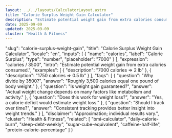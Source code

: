 ```yaml
---
layout: ../../layouts/CalculatorLayout.astro
title: "Calorie Surplus Weight Gain Calculator"
description: "Estimate potential weight gain from extra calories consumed."
date: 2025-09-09
updated: 2025-09-09
cluster: "Health & Fitness"
---
```


  "slug": "calorie-surplus-weight-gain",
  "title": "Calorie Surplus Weight Gain Calculator",
  "locale": "en",
  "inputs": [
    {
      "name": "calories",
      "label": "Calorie Surplus",
      "type": "number",
      "placeholder": "7000"
    }
  ],
  "expression": "calories / 3500",
  "intro": "Estimate potential weight gain from extra calories consumed.",
  "examples": [
    {
      "description": "7000 calories ⇒ 2 lb"
    },
    {
      "description": "1750 calories ⇒ 0.5 lb"
    }
  ],
  "faqs": [
    {
      "question": "Why divide by 3500?",
      "answer": "Roughly 3,500 calories equal one pound of body weight."
    },
    {
      "question": "Is weight gain guaranteed?",
      "answer": "Actual weight change depends on many factors like metabolism and activity."
    },
    {
      "question": "Does this work for weight loss?",
      "answer": "Yes, a calorie deficit would estimate weight loss."
    },
    {
      "question": "Should I track over time?",
      "answer": "Consistent tracking provides better insight into weight trends."
    }
  ],
  "disclaimer": "Approximation; individual results vary.",
  "cluster": "Health & Fitness",
  "related": [
    "bmi-calculator",
    "daily-calorie-burn",
    "sleep-debt-weekly",
    "sugar-cube-equivalent",
    "caffeine-half-life",
    "protein-calorie-percentage"
  ]
}

<Calculator schema={schema} />
